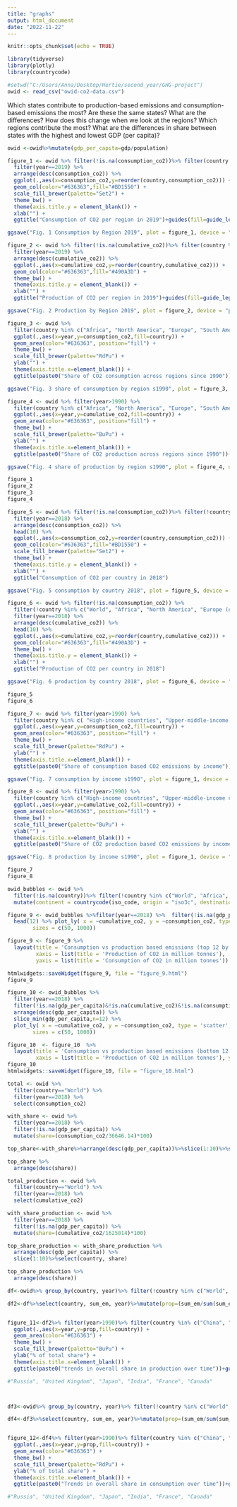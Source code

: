 ```yaml
---
title: "graphs"
output: html_document
date: "2022-11-22"
---
```


```r
knitr::opts_chunk$set(echo = TRUE)
```

```r
library(tidyverse)
library(plotly)
library(countrycode)
```

```r
#setwd("C:/Users/Anna/Desktop/Hertie/second_year/GHG-project")
owid <- read_csv("owid-co2-data.csv")
```

Which states contribute to production-based emissions and consumption-based emissions the most? Are these the same states? What are the differences?
How does this change when we look at the regions? Which regions contribute the most? 
What are the differences in share between states with the highest and lowest GDP (per capita)?

```r
owid <-owid%>%mutate(gdp_per_capita=gdp/population)
```

```r
figure_1 <- owid %>% filter(!is.na(consumption_co2))%>% filter(country %in% c("World", "Africa", "North America", "Europe (excl. EU-28)", "South America", "Asia", "Australia", "Asia (excl. China & India)", "European Union (28)", "North America (excl. USA)", "Oceania"))%>%
  filter(year==2019) %>% 
  arrange(desc(consumption_co2)) %>% 
  ggplot(.,aes(x=consumption_co2,y=reorder(country,consumption_co2))) +
  geom_col(color="#636363",fill="#BD1550") +
  scale_fill_brewer(palette="Set2") +
  theme_bw() +
  theme(axis.title.y = element_blank()) +
  xlab("") +
  ggtitle("Consumption of CO2 per region in 2019")+guides(fill=guide_legend(title=" "))

ggsave("Fig. 1 Consumption by Region 2019", plot = figure_1, device = "png", width = 10, height = 8)
```

```r
figure_2 <- owid %>% filter(!is.na(cumulative_co2))%>% filter(country %in% c("World", "Africa", "North America", "Europe (excl. EU-28)", "South America", "Asia", "Australia", "Asia (excl. China & India)", "European Union (28)", "North America (excl. USA)", "Oceania"))%>%
  filter(year==2019) %>% 
  arrange(desc(cumulative_co2)) %>% 
  ggplot(.,aes(x=cumulative_co2,y=reorder(country,cumulative_co2))) +
  geom_col(color="#636363",fill="#490A3D") +
  theme_bw() +
  theme(axis.title.y = element_blank()) +
  xlab("") +
  ggtitle("Production of CO2 per region in 2019")+guides(fill=guide_legend(title=" "))

ggsave("Fig. 2 Production by Region 2019", plot = figure_2, device = "png", width = 10, height = 8)
```

```r
figure_3 <- owid %>% 
  filter(country %in% c("Africa", "North America", "Europe", "South America", "Asia", "Australia", "Asia (excl. China & India)", "North America (excl. USA)", "Oceania")) %>% 
  ggplot(.,aes(x=year,y=consumption_co2,fill=country)) +
  geom_area(color="#636363", position="fill") +
  theme_bw() +
  scale_fill_brewer(palette="RdPu") +
  ylab("") +
  theme(axis.title.x=element_blank()) +
  ggtitle(paste0("Share of CO2 consumption across regions since 1990"))+guides(fill=guide_legend(title=" "))

ggsave("Fig. 3 share of consumption by region s1990", plot = figure_3, device = "png", width = 10, height = 8)
```

```r

figure_4 <- owid %>% filter(year>1990) %>%
  filter(country %in% c("Africa", "North America", "Europe", "South America", "Asia", "Australia", "Asia (excl. China & India)", "North America (excl. USA)", "Oceania")) %>% 
  ggplot(.,aes(x=year,y=cumulative_co2,fill=country)) +
  geom_area(color="#636363", position="fill") +
  theme_bw() +
  scale_fill_brewer(palette="BuPu") +
  ylab("") +
  theme(axis.title.x=element_blank()) +
  ggtitle(paste0("Share of CO2 production across regions since 1990"))+guides(fill=guide_legend(title=" "))

ggsave("Fig. 4 share of production by region s1990", plot = figure_4, device = "png", width = 10, height = 8)
```

```r
figure_1
figure_2
figure_3
figure_4

```


```r
figure_5 <- owid %>% filter(!is.na(consumption_co2))%>% filter(!country %in% c("World", "Africa", "North America", "Europe (excl. EU-28)", "South America", "Asia", "Australia", "Asia (excl. China & India)", "European Union (28)", "Europe","Europe (excl. EU-27)", "European Union (27)", "High-income countries", "Upper-middle-income countries", "Lower-middle-income countries", "North America (excl. USA)","Oceania" ))%>%
  filter(year==2018) %>% 
  arrange(desc(consumption_co2)) %>% 
  head(10) %>% 
  ggplot(.,aes(x=consumption_co2,y=reorder(country,consumption_co2))) +
  geom_col(color="#636363",fill="#BD1550") +
  scale_fill_brewer(palette="Set2") +
  theme_bw() +
  theme(axis.title.y = element_blank()) +
  xlab("") +
  ggtitle("Consumption of CO2 per country in 2018")

ggsave("Fig. 5 consumption by country 2018", plot = figure_5, device = "png", width = 10, height = 8)
```

```r
figure_6 <- owid %>% filter(!is.na(consumption_co2)) %>% 
  filter(!country %in% c("World", "Africa", "North America", "Europe (excl. EU-28)", "South America", "Asia", "Australia", "Asia (excl. China & India)", "European Union (28)", "Europe","Europe (excl. EU-27)", "European Union (27)", "High-income countries", "Upper-middle-income countries", "Lower-middle-income countries", "North America (excl. USA)",  "Oceania" )) %>%
  filter(year==2018) %>% 
  arrange(desc(cumulative_co2)) %>% 
  head(10) %>% 
  ggplot(.,aes(x=cumulative_co2,y=reorder(country,cumulative_co2))) +
  geom_col(color="#636363",fill="#490A3D") +
  theme_bw() +
  theme(axis.title.y = element_blank()) +
  xlab("") +
  ggtitle("Production of CO2 per country in 2018")

ggsave("Fig. 6 production by country 2018", plot = figure_6, device = "png", width = 10, height = 8)
```


```r
figure_5
figure_6

```

```r
figure_7 <- owid %>% filter(year>1990) %>%
  filter(country %in% c( "High-income countries", "Upper-middle-income countries", "Lower-middle-income countries", "Low-income countries")) %>% 
  ggplot(.,aes(x=year,y=consumption_co2,fill=country)) +
  geom_area(color="#636363", position="fill") +
  theme_bw() +
  scale_fill_brewer(palette="RdPu") +
  ylab("") +
  theme(axis.title.x=element_blank()) +
  ggtitle(paste0("Share of consumption based CO2 emissions by income"))+guides(fill=guide_legend(title=" "))

ggsave("Fig. 7 consumption by income s1990", plot = figure_1, device = "png", width = 10, height = 8)

figure_8 <- owid %>% filter(year>1990) %>%
  filter(country %in% c("High-income countries", "Upper-middle-income countries", "Lower-middle-income countries", "Low-income countries")) %>% 
  ggplot(.,aes(x=year,y=cumulative_co2,fill=country)) +
  geom_area(color="#636363", position="fill") +
  theme_bw() +
  scale_fill_brewer(palette="BuPu") +
  ylab("") +
  theme(axis.title.x=element_blank()) +
  ggtitle(paste0("Share of CO2 production based CO2 emissions by income"))+guides(fill=guide_legend(title=" "))

ggsave("Fig. 8 production by income s1990", plot = figure_1, device = "png", width = 10, height = 8)
```

```r
figure_7
figure_8
```

```r
owid_bubbles <- owid %>%
  filter(!is.na(country))%>% filter(!country %in% c("World", "Africa", "North America", "Europe (excl. EU-28)", "South America", "Asia","Asia (excl. China & India)", "European Union (28)", "Europe","Europe (excl. EU-27)", "European Union (27)", "High-income countries", "Upper-middle-income countries", "Lower-middle-income countries", "North America (excl. USA)", "Oceania", "International transport", "Kuwaiti Oil Fires")) %>%
  mutate(continent = countrycode(iso_code, origin = "iso3c", destination = "continent"))

```

```r
figure_9 <- owid_bubbles %>%filter(year==2018) %>%  filter(!is.na(gdp_per_capita)&!is.na(cumulative_co2)&!is.na(consumption_co2))%>%arrange(desc(gdp_per_capita)) %>% 
  head(12) %>% plot_ly( x = ~cumulative_co2, y = ~consumption_co2, type = 'scatter', mode = 'markers', size = ~gdp_per_capita, color = ~country, colors = 'Paired',
        sizes = c(50, 1000))

figure_9 <- figure_9 %>%
  layout(title = 'Consumption vs production based emissions (top 12 by GDP per capita)',
         xaxis = list(title = 'Production of CO2 in million tonnes'), 
         yaxis = list(title = 'Consumption of CO2 in million tonnes'))

htmlwidgets::saveWidget(figure_9, file = "figure_9.html")
figure_9
```



```r
figure_10 <- owid_bubbles %>% 
  filter(year==2018) %>%
  filter(!is.na(gdp_per_capita)&!is.na(cumulative_co2)&!is.na(consumption_co2)) %>%
  arrange(desc(gdp_per_capita)) %>% 
  slice_min(gdp_per_capita,n=12) %>% 
  plot_ly( x = ~cumulative_co2, y = ~consumption_co2, type = 'scatter', mode = 'markers', size = ~gdp_per_capita, color = ~country, colors = 'Paired',
        sizes = c(50, 1000))

figure_10  <- figure_10  %>%
  layout(title = 'Consumption vs production based emissions (bottom 12 by GDP per capita)',
         xaxis = list(title = 'Production of CO2 in million tonnes'), yaxis = list(title = 'Consumption of CO2 in million tonnes'))
figure_10
htmlwidgets::saveWidget(figure_10, file = "figure_10.html")
```

```r

total <- owid %>%
  filter(country=="World") %>%
  filter(year==2018) %>%
  select(consumption_co2)

with_share <- owid %>%
  filter(year==2018) %>%
  filter(!is.na(gdp_per_capita)) %>%
  mutate(share=(consumption_co2/36646.14)*100)

top_share<-with_share%>%arrange(desc(gdp_per_capita))%>%slice(1:10)%>%select(country, share)

top_share %>%
  arrange(desc(share))
```


```r

total_production <- owid %>%
  filter(country=="World") %>%
  filter(year==2018) %>%
  select(cumulative_co2)

with_share_production <- owid %>%
  filter(year==2018) %>%
  filter(!is.na(gdp_per_capita)) %>%
  mutate(share=(cumulative_co2/1625014)*100)

top_share_production <- with_share_production %>%
  arrange(desc(gdp_per_capita)) %>%
  slice(1:10)%>%select(country, share)

top_share_production %>%
  arrange(desc(share))
```


```r

df<-owid%>% group_by(country, year)%>% filter(!country %in% c("World", "Africa", "North America", "Europe (excl. EU-28)", "South America", "Asia","Asia (excl. China & India)", "European Union (28)", "Europe","Europe (excl. EU-27)", "European Union (27)", "High-income countries", "Upper-middle-income countries", "Lower-middle-income countries", "North America (excl. USA)", "Oceania", "International transport", "Kuwaiti Oil Fires"))%>%summarise(sum_em=sum(cumulative_co2, na.rm=T))

df2<-df%>%select(country, sum_em, year)%>%mutate(prop=(sum_em/sum(sum_em))*100)


figure_11<-df2%>% filter(year>1990)%>% filter(country %in% c("China", "United States", "Germany"))%>%
  ggplot(.,aes(x=year,y=prop,fill=country)) +
  geom_area(color="#636363") +
  theme_bw() +
  scale_fill_brewer(palette="BuPu") +
  ylab("% of total share") +
  theme(axis.title.x=element_blank()) +
  ggtitle(paste0("trends in overall share in production over time"))+guides(fill=guide_legend(title=" "))

#"Russia", "United Kingdom", "Japan", "India", "France", "Canada"



df3<-owid%>% group_by(country, year)%>% filter(!country %in% c("World", "Africa", "North America", "Europe (excl. EU-28)", "South America", "Asia","Asia (excl. China & India)", "European Union (28)", "Europe","Europe (excl. EU-27)", "European Union (27)", "High-income countries", "Upper-middle-income countries", "Lower-middle-income countries", "North America (excl. USA)", "Oceania", "International transport", "Kuwaiti Oil Fires"))%>%summarise(sum_em=sum(consumption_co2, na.rm=T))

df4<-df3%>%select(country, sum_em, year)%>%mutate(prop=(sum_em/sum(sum_em))*100)


figure_12<-df4%>% filter(year>1990)%>% filter(country %in% c("China", "United States", "India"))%>%
  ggplot(.,aes(x=year,y=prop,fill=country)) +
  geom_area(color="#636363") +
  theme_bw() +
  scale_fill_brewer(palette="RdPu") +
  ylab("% of total share") +
  theme(axis.title.x=element_blank()) +
  ggtitle(paste0("Trends in overall share in consumption over time"))+guides(fill=guide_legend(title=" "))

#"Russia", "United Kingdom", "Japan", "India", "France", "Canada"

```